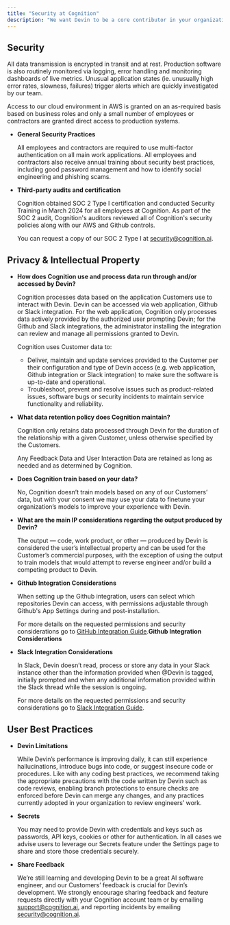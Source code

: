 ```yaml
---
title: "Security at Cognition"
description: "We want Devin to be a core contributor in your organization, and have prioritized security, data privacy and compliance to make it possible"
---
```


## Security

<Accordion title="Secure Transmission and Encryption">
All data transmission is encrypted in transit and at rest. Production software is also routinely monitored via logging, error handling and monitoring dashboards of live metrics. Unusual application states (ie. unusually high error rates, slowness, failures) trigger alerts which are quickly investigated by our team. 
    
Access to our cloud environment in AWS is granted on an as-required basis based on business roles and only a small number of employees or contractors are granted direct access to production systems.
    
- **General Security Practices**
    
    All employees and contractors are required to use multi-factor authentication on all main work applications. All employees and contractors also receive annual training about security best practices, including good password management and how to identify social engineering and phishing scams.
    
- **Third-party audits and certification**
    
    Cognition obtained SOC 2 Type I certification and conducted Security Training in March 2024 for all employees at Cognition. As part of the SOC 2 audit, Cognition's auditors reviewed all of Cognition's security policies along with our AWS and Github controls.
    
    You can request a copy of our SOC 2 Type I at security@cognition.ai.
    

## Privacy & Intellectual Property

- **How does Cognition use and process data run through and/or accessed by Devin?**
    
    Cognition  processes data based on the application Customers use to interact with Devin. Devin can be accessed via web application, Github or Slack integration. For the web application, Cognition only processes data actively provided by the authorized user prompting Devin; for the Github and Slack integrations, the administrator installing the integration can review and manage all permissions granted to Devin.
    
    Cognition uses Customer data to:
    
    - Deliver, maintain and update services provided to the Customer per their configuration and type of Devin access (e.g. web application, Github integration or Slack integration) to make sure the software is up-to-date and operational.
    - Troubleshoot, prevent and resolve issues such as product-related issues, software bugs or security incidents to maintain service functionality and reliability.
- **What data retention policy does Cognition maintain?**
    
    Cognition only retains data processed through Devin for the duration of the relationship with a given Customer, unless otherwise specified by the Customers. 
    
    Any Feedback Data and User Interaction Data are retained as long as needed and as determined by Cognition. 
    
- **Does Cognition train based on your data?**
    
    No, Cognition doesn’t train models based on any of our Customers’ data, but with your consent we may use your data to finetune your organization’s models to improve your experience with Devin.
    
- **What are the main IP considerations regarding the output produced by Devin?**
    
    The output — code, work product, or other — produced by Devin is considered the user’s intellectual property and can be used for the Customer’s commercial purposes, with the exception of using the output to train models that would attempt to reverse engineer and/or build a competing product to Devin.
    
- **Github Integration Considerations**
    
    When setting up the Github integration, users can select which repositories Devin can access, with permissions adjustable through Github's App Settings during and post-installation. 
    
    For more details on the requested permissions and security considerations go to [GitHub Integration Guide](https://www.notion.so/GitHub-Integration-Guide-f839572ed60a4d41ae2620c08c2fdb62?pvs=21).**Github Integration Considerations**
    
- **Slack Integration Considerations**
    
    In Slack, Devin doesn’t read, process or store any data in your Slack instance other than the information provided when @Devin is tagged, initially prompted and when any additional information provided within the Slack thread while the session is ongoing.  
    
    For more details on the requested permissions and security considerations go to [Slack Integration Guide](https://www.notion.so/Slack-Integration-Guide-50c11122153d41f18e7bb31b40cf1fbd?pvs=21).
    

## User Best Practices

- **Devin Limitations**
    
    While Devin’s performance is improving daily, it can still experience hallucinations, introduce bugs into code, or suggest insecure code or procedures. Like with any coding best practices, we recommend taking the appropriate precautions with the code written by Devin such as code reviews, enabling branch protections to ensure checks are enforced before Devin can merge any changes, and any practices currently adopted in your organization to review engineers’ work.
    
- **Secrets**
    
    You may need to provide Devin with credentials and keys such as passwords, API keys, cookies or other for authentication. In all cases we advise users to leverage our Secrets feature under the Settings page to share and store those credentials securely.
    
- **Share Feedback**
    
    We’re still learning and developing Devin to be a great AI software engineer, and our Customers’ feedback is crucial for Devin’s development. We strongly encourage sharing feedback and feature requests directly with your Cognition account team or by emailing [support@cognition.ai](mailto:support@cognition.ai), and reporting incidents by emailing [security@cognition.ai](mailto:security@cognition.ai).
    
